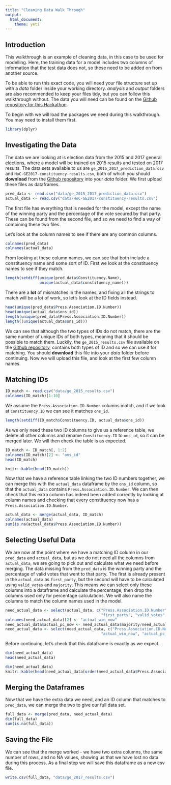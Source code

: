 ---
title: "Cleaning Data Walk Through"
output:
  html_document:
    theme: yeti
---
## Introduction

This walkthrough is an example of cleaning data, in this case to be used for modelling. Here, the training data for a model includes two columns of information that the test data does not, so these need to be added on from another source.

To be able to run this exact code, you will need your file structure set up with a _data_ folder inside your working directory. _analysis_ and _output_ folders are also recommended to keep your files tidy, but you can follow this walkthrough without. The data you will need can be found on the [Github repository for this Hackathon](https://github.com/MangoTheCat/rss-2018-hackathon). 

To begin with we will load the packages we need during this walkthrough. You may need to install them first.

```{r libraries, message = FALSE, warning = FALSE}
library(dplyr)
```

## Investigating the Data
The data we are looking at is election data from the 2015 and 2017 general elections, where a model will be trained on 2015 results and tested on 2017 results. The data sets available to us are `ge_2015_2017_prediction_data.csv` and `HoC-GE2017-constituency-results.csv`, both of which you should **download** from the [Github repository](https://github.com/MangoTheCat/rss-2018-hackathon) into your _data_ folder. We first upload these files as dataframes.

```{r upload_data, cache = TRUE}
pred_data <- read.csv("data/ge_2015_2017_prediction_data.csv")
actual_data <- read.csv("data/HoC-GE2017-constituency-results.csv")
```

The first file has everything that is needed for the model, except the name of the winning party and the percentage of the vote secured by that party. These can be found from the second file, and so we need to find a way of combining these two files.

Let's look at the column names to see if there are any common columns.
```{r look_cols}
colnames(pred_data)
colnames(actual_data)
```

From looking at these column names, we can see that both include a constituency name and some sort of ID. First we look at the constituency names to see if they match.

```{r check_names}
length(setdiff(unique(pred_data$Constituency.Name),
               unique(actual_data$constituency_name)))
```

There are a **lot** of mismatches in the names, and fixing all the strings to match will be a lot of work, so let's look at the ID fields instead.

```{r check_ids}
head(unique(pred_data$Press.Association.ID.Number))
head(unique(actual_data$ons_id))
length(unique(pred_data$Press.Association.ID.Number))
length((unique(actual_data$ons_id)))
```

We can see that although the two types of IDs do not match, there are the same number of unique IDs of both types, meaning that it should be possible to match them. Luckily, the `ge_2015_results.csv` file available on the [Github repository](https://github.com/MangoTheCat/rss-2018-hackathon), contains both types of ID and so we can use it for matching. You should **download** this file into your _data_ folder before continuing. Now we will upload this file, and look at the first few column names.

## Matching IDs

```{r upload_matching, cache = TRUE}
ID_match <- read.csv("data/ge_2015_results.csv")
colnames(ID_match)[1:10]
```

We assume the `Press.Association.ID.Number` columns match, and if we look at `Constituency.ID` we can see it matches `ons_id`.

```{r ons_id_check}
length(setdiff(ID_match$Constituency.ID, actual_data$ons_id))
```

As we only need these two ID columns to give us a reference table, we delete all other columns and rename `Constituency.ID` to `ons_id`, so it can be merged later. We will then check the table is as expected.

```{r reference_table, results = 'hide', cache = TRUE}
ID_match <- ID_match[, 1:2]
colnames(ID_match)[2] <- "ons_id"
head(ID_match)
```

```{r reference_table_out, results = 'markup', echo = FALSE}
knitr::kable(head(ID_match))
```

Now that we have a reference table linking the two ID numbers together, we can merge this with the `actual_data` dataframe by the `ons_id` column, so that the `actual_data` contains `Press.Association.ID.Number`. We can then check that this extra column has indeed been added correctly by looking at column names and checking that every constituency now has a `Press.Association.ID.Number`.

```{r merge_actual, cache = TRUE}
actual_data <- merge(actual_data, ID_match)
colnames(actual_data)
sum(is.na(actual_data$Press.Association.ID.Number))
```

## Selecting Useful Data

We are now at the point where we have a matching ID column in our `pred_data` and `actual_data`, but as we do not need all the columns from `actual_data`, we are going to pick out and calculate what we need before merging. The data missing from the `pred_data` is the winning party and the percentage of valid votes that went to that party. The first is already present in the `actual_data` as `first_party`, but the second will have to be calculated using `valid_votes` and `majority`. This means we can select only these columns into a dataframe and calculate the percentage, then drop the columns used only for percentage calculations. We will also name the columns to match the column names used in the model. 

```{r needed_data, cache = TRUE}
need_actual_data <- select(actual_data, c("Press.Association.ID.Number",
                                          "first_party", "valid_votes", "majority"))
colnames(need_actual_data)[2] <- "actual_win_now"
need_actual_data$actual_pc_now <- need_actual_data$majority/need_actual_data$valid_votes
need_actual_data <- select(need_actual_data, c("Press.Association.ID.Number",
                                          "actual_win_now", "actual_pc_now"))
```

Before continuing, let's check that this dataframe is exactly as we expect.
```{r check_needed, eval = FALSE}
dim(need_actual_data)
head(need_actual_data)
```

```{r check_needed_out, echo = FALSE}
dim(need_actual_data)
knitr::kable(head(need_actual_data[order(need_actual_data$Press.Association.ID.Number), ]), row.names = FALSE)
```

## Merging the Dataframes
Now that we have the extra data we need, and an ID column that matches to `pred_data`, we can merge the two to give our full data set.

```{r final_merge, cache = TRUE}
full_data <- merge(pred_data, need_actual_data)
dim(full_data)
sum(is.na(full_data))
```

## Saving the File

We can see that the merge worked - we have two extra columns, the same number of rows, and no NA values, showing us that we have lost no data during this process. As a final step we will save this dataframe as a new csv file.

```{r save_file}
write.csv(full_data, "data/ge_2017_results.csv")
```
